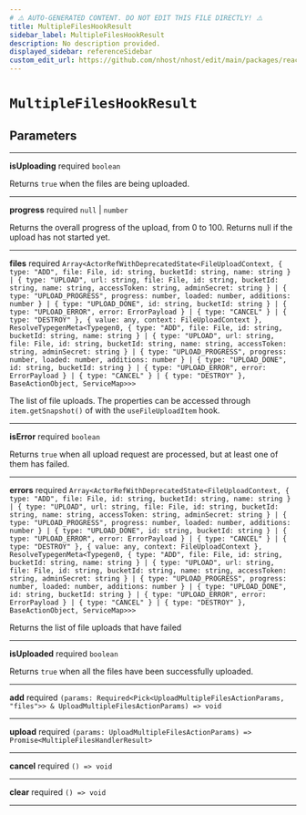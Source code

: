 ```yaml
---
# ⚠️ AUTO-GENERATED CONTENT. DO NOT EDIT THIS FILE DIRECTLY! ⚠️
title: MultipleFilesHookResult
sidebar_label: MultipleFilesHookResult
description: No description provided.
displayed_sidebar: referenceSidebar
custom_edit_url: https://github.com/nhost/nhost/edit/main/packages/react/src/useMultipleFilesUpload.ts#L15
---
```


# `MultipleFilesHookResult`

## Parameters

---

**<span className="parameter-name">isUploading</span>** <span className="optional-status">required</span> `boolean`

Returns `true` when the files are being uploaded.

---

**<span className="parameter-name">progress</span>** <span className="optional-status">required</span> `null` | `number`

Returns the overall progress of the upload, from 0 to 100. Returns null if the upload has not started yet.

---

**<span className="parameter-name">files</span>** <span className="optional-status">required</span> `Array<ActorRefWithDeprecatedState<FileUploadContext, { type: "ADD", file: File, id: string, bucketId: string, name: string } | { type: "UPLOAD", url: string, file: File, id: string, bucketId: string, name: string, accessToken: string, adminSecret: string } | { type: "UPLOAD_PROGRESS", progress: number, loaded: number, additions: number } | { type: "UPLOAD_DONE", id: string, bucketId: string } | { type: "UPLOAD_ERROR", error: ErrorPayload } | { type: "CANCEL" } | { type: "DESTROY" }, { value: any, context: FileUploadContext }, ResolveTypegenMeta<Typegen0, { type: "ADD", file: File, id: string, bucketId: string, name: string } | { type: "UPLOAD", url: string, file: File, id: string, bucketId: string, name: string, accessToken: string, adminSecret: string } | { type: "UPLOAD_PROGRESS", progress: number, loaded: number, additions: number } | { type: "UPLOAD_DONE", id: string, bucketId: string } | { type: "UPLOAD_ERROR", error: ErrorPayload } | { type: "CANCEL" } | { type: "DESTROY" }, BaseActionObject, ServiceMap>>>`

The list of file uploads. The properties can be accessed through `item.getSnapshot()` of with the `useFileUploadItem` hook.

---

**<span className="parameter-name">isError</span>** <span className="optional-status">required</span> `boolean`

Returns `true` when all upload request are processed, but at least one of them has failed.

---

**<span className="parameter-name">errors</span>** <span className="optional-status">required</span> `Array<ActorRefWithDeprecatedState<FileUploadContext, { type: "ADD", file: File, id: string, bucketId: string, name: string } | { type: "UPLOAD", url: string, file: File, id: string, bucketId: string, name: string, accessToken: string, adminSecret: string } | { type: "UPLOAD_PROGRESS", progress: number, loaded: number, additions: number } | { type: "UPLOAD_DONE", id: string, bucketId: string } | { type: "UPLOAD_ERROR", error: ErrorPayload } | { type: "CANCEL" } | { type: "DESTROY" }, { value: any, context: FileUploadContext }, ResolveTypegenMeta<Typegen0, { type: "ADD", file: File, id: string, bucketId: string, name: string } | { type: "UPLOAD", url: string, file: File, id: string, bucketId: string, name: string, accessToken: string, adminSecret: string } | { type: "UPLOAD_PROGRESS", progress: number, loaded: number, additions: number } | { type: "UPLOAD_DONE", id: string, bucketId: string } | { type: "UPLOAD_ERROR", error: ErrorPayload } | { type: "CANCEL" } | { type: "DESTROY" }, BaseActionObject, ServiceMap>>>`

Returns the list of file uploads that have failed

---

**<span className="parameter-name">isUploaded</span>** <span className="optional-status">required</span> `boolean`

Returns `true` when all the files have been successfully uploaded.

---

**<span className="parameter-name">add</span>** <span className="optional-status">required</span> `(params: Required<Pick<UploadMultipleFilesActionParams, "files">> & UploadMultipleFilesActionParams) => void`

---

**<span className="parameter-name">upload</span>** <span className="optional-status">required</span> `(params: UploadMultipleFilesActionParams) => Promise<MultipleFilesHandlerResult>`

---

**<span className="parameter-name">cancel</span>** <span className="optional-status">required</span> `() => void`

---

**<span className="parameter-name">clear</span>** <span className="optional-status">required</span> `() => void`

---
